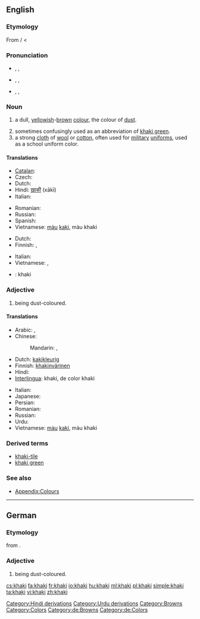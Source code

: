 ==English==

===Etymology===
From {{w|Hindustani}} {{term|ख़ाकी|sc=Deva|lang=hi}} / {{term|خاکی|sc=ur-Arab|tr=xākī|lang=ur}} < {{etyl|fa}} {{term|خاکی|tr=xâki|sc=fa-Arab||dusty, earthy, earth-colored|lang=fa}}

===Pronunciation===
* {{a|Aus|UK}} {{enPR|kä-k'ē}}, {{IPA|/ˈkɑː.ki/}}, {{SAMPA|/"kA:.ki/}}
*: {{rhymes|ɑːki}}
* {{a|Canada}} {{enPR|kär-k'ē|kä-k'ē|kă-k'ē}}, {{IPA|/ˈkɑɹ.ki/|/ˈkɑː.ki/|/ˈkæki/}}, {{SAMPA|/"kArki/|/"kA:.ki/|/"k{ki/}}
*: {{rhymes|ɑɹki}}
* {{a|US}} {{enPR|kă-k'ē}}, {{IPA|/ˈkæ.ki/}}, {{SAMPA|/"k{ki:/}}
*: {{rhymes|æki}}

===Noun===
{{en-noun}}

#  a dull, [[yellow]]ish-[[brown]] [[color|colour]], the colour of [[dust]].
#: {{color panel|F0E68C}}
# sometimes confusingly used as an abbreviation of [[khaki green]].
# a strong [[cloth]] of [[wool]] or [[cotton]], often used for [[military]] [[uniform]]s, used as a school uniform color.

====Translations====
{{trans-top|colour}}
* [[Catalan]]: {{t|ca|caqui|m}}
* Czech: {{t+|cs|khaki}}
* Dutch: {{t+|nl|kaki|n}}
* Hindi: [[ख़ाकी]] (xākī)
* Italian: {{t+|it|cachi|m}}
{{trans-mid}}
* Romanian: {{t+|ro|kaki}}
* Russian: {{t|ru|хаки|n|tr=xáki}}
* Spanish: {{t|es|caqui|m}}
* Vietnamese: [[màu]] [[kaki]], màu khaki
{{trans-bottom}}

{{trans-top|cloth}}
* Dutch: {{t|nl|legerkledij|f}}
* Finnish: {{t|fi|khaki}}, {{t|fi|khakikangas}}
{{trans-mid}}
* Italian: {{t+|it|cachi|m}}
* Vietnamese: {{t|vi|vải kaki}}, {{t|vi|vải khaki}}
{{trans-bottom}}

{{checktrans}}
<!--Remove this section once all of the translations below have been moved into the tables above.-->
* {{ttbc|Interlingua}}: khaki

===Adjective===
{{en-adj}}

#  being dust-coloured.

====Translations====
{{trans-top|colour}}
* Arabic: {{t|ar|كاكي|tr=kaaki}},  {{t|ar|خاكي|tr=khaaki}}
* Chinese:
*: Mandarin: {{t|cmn|黃褐色|sc=Hani}},  {{t|cmn|黄褐色|tr=huánghé-sè|sc=Hani}}
* Dutch: [[kakikleurig]]
* Finnish: [[khakinvärinen]]
* Hindi: {{t-|hi|ख़ाकी|tr=xākī|xs=Hindi}}
* [[Interlingua]]: khaki, de color khaki
{{trans-mid}}
* Italian: {{t+|it|cachi|m}}
* Japanese: {{t|ja|カーキ色|tr=kāki-iro}}
* Persian: {{t+|fa|خاکی|tr=xâki}}
* Romanian: {{t+|ro|kaki}}
* Russian: {{t|ru|хаки|tr=xáki}}
* Urdu: {{t-|ur|خاکی|tr=xākī|xs=Urdu}}
* Vietnamese: [[màu]] [[kaki]], màu khaki
{{trans-bottom}}

===Derived terms===
* [[khaki-tile]]
* [[khaki green]]

===See also===
* [[Appendix:Colours]]

[[Category:Hindi derivations]]
[[Category:Urdu derivations]]
[[Category:Browns]]
[[Category:Colors]]

----

==German==

===Etymology===
from {{etyl|en|de}} {{term|khaki|lang=en}}.

===Adjective===
{{infl|de|adjective}}

# being dust-coloured.

[[Category:de:Browns]]
[[Category:de:Colors]]

[[cs:khaki]]
[[fa:khaki]]
[[fr:khaki]]
[[io:khaki]]
[[hu:khaki]]
[[ml:khaki]]
[[pl:khaki]]
[[simple:khaki]]
[[ta:khaki]]
[[vi:khaki]]
[[zh:khaki]]